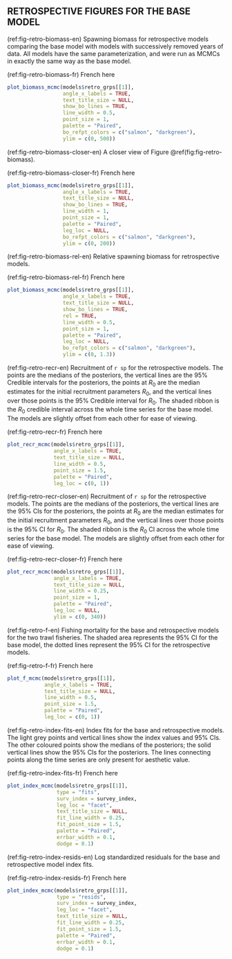 ## RETROSPECTIVE FIGURES FOR THE BASE MODEL

(ref:fig-retro-biomass-en) Spawning biomass for retrospective models comparing the base model with models with successively removed years of data. All models have the same parameterization, and were run as MCMCs in exactly the same way as the base model.

(ref:fig-retro-biomass-fr) French here

```r
plot_biomass_mcmc(models$retro_grps[[1]],
                  angle_x_labels = TRUE,
                  text_title_size = NULL,
                  show_bo_lines = TRUE,
                  line_width = 0.5,
                  point_size = 1,
                  palette = "Paired",
                  bo_refpt_colors = c("salmon", "darkgreen"),
                  ylim = c(0, 500))

```

(ref:fig-retro-biomass-closer-en) A closer view of Figure \@ref(fig:fig-retro-biomass).

(ref:fig-retro-biomass-closer-fr) French here

```r
plot_biomass_mcmc(models$retro_grps[[1]],
                  angle_x_labels = TRUE,
                  text_title_size = NULL,
                  show_bo_lines = TRUE,
                  line_width = 1,
                  point_size = 1,
                  palette = "Paired",
                  leg_loc = NULL,
                  bo_refpt_colors = c("salmon", "darkgreen"),
                  ylim = c(0, 200))

```

(ref:fig-retro-biomass-rel-en) Relative spawning biomass for retrospective models.

(ref:fig-retro-biomass-rel-fr) French here

```r
plot_biomass_mcmc(models$retro_grps[[1]],
                  angle_x_labels = TRUE,
                  text_title_size = NULL,
                  show_bo_lines = TRUE,
                  rel = TRUE,
                  line_width = 0.5,
                  point_size = 1,
                  palette = "Paired",
                  leg_loc = NULL,
                  bo_refpt_colors = c("salmon", "darkgreen"),
                  ylim = c(0, 1.3))

```

(ref:fig-retro-recr-en) Recruitment of `r sp` for the retrospective models. The points are the medians of the posteriors, the vertical lines are the 95% Credible intervals for the posteriors, the points at $R_0$ are the median estimates for the initial recruitment parameters $R_0$, and the vertical lines over those points is the 95% Credible interval for $R_0$. The shaded ribbon is the $R_0$ credible interval across the whole time series for the base model. The models are slightly offset from each other for ease of viewing.

(ref:fig-retro-recr-fr) French here

```r
plot_recr_mcmc(models$retro_grps[[1]],
               angle_x_labels = TRUE,
               text_title_size = NULL,
               line_width = 0.5,
               point_size = 1.5,
               palette = "Paired",
               leg_loc = c(0, 1))
```

(ref:fig-retro-recr-closer-en) Recruitment of `r sp` for the retrospective models. The points are the medians of the posteriors, the vertical lines are the 95% CIs for the posteriors, the points at $R_0$ are the median estimates for the initial recruitment parameters $R_0$, and the vertical lines over those points is the 95% CI for $R_0$. The shaded ribbon is the $R_0$ CI across the whole time series for the base model. The models are slightly offset from each other for ease of viewing.

(ref:fig-retro-recr-closer-fr) French here

```r
plot_recr_mcmc(models$retro_grps[[1]],
               angle_x_labels = TRUE,
               text_title_size = NULL,
               line_width = 0.25,
               point_size = 1,
               palette = "Paired",
               leg_loc = NULL,
               ylim = c(0, 340))
```

(ref:fig-retro-f-en) Fishing mortality for the base and retrospective models for the two trawl fisheries. The shaded area represents the 95% CI for the base model, the dotted lines represent the 95% CI for the retrospective models.

(ref:fig-retro-f-fr) French here

```r
plot_f_mcmc(models$retro_grps[[1]],
            angle_x_labels = TRUE,
            text_title_size = NULL,
            line_width = 0.5,
            point_size = 1.5,
            palette = "Paired",
            leg_loc = c(0, 1))
```

(ref:fig-retro-index-fits-en) Index fits for the base and retrospective models. The light grey points and vertical lines show the index values and 95% CIs. The other coloured points show the medians of the posteriors; the solid vertical lines show the 95% CIs for the posteriors. The lines connecting points along the time series are only present for aesthetic value.

(ref:fig-retro-index-fits-fr) French here

```r
plot_index_mcmc(models$retro_grps[[1]],
                type = "fits",
                surv_index = survey_index,
                leg_loc = "facet",
                text_title_size = NULL,
                fit_line_width = 0.25,
                fit_point_size = 1.5,
                palette = "Paired",
                errbar_width = 0.1,
                dodge = 0.1)
```

(ref:fig-retro-index-resids-en) Log standardized residuals for the base and retrospective model index fits.

(ref:fig-retro-index-resids-fr) French here

```r
plot_index_mcmc(models$retro_grps[[1]],
                type = "resids",
                surv_index = survey_index,
                leg_loc = "facet",
                text_title_size = NULL,
                fit_line_width = 0.25,
                fit_point_size = 1.5,
                palette = "Paired",
                errbar_width = 0.1,
                dodge = 0.1)
```
